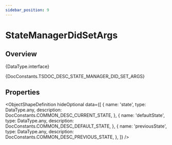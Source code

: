 ```yaml
---
sidebar_position: 9
---
```



# StateManagerDidSetArgs

## Overview

<TypeDisplay>{DataType.interface}</TypeDisplay>

<MarkdownWrapper>{DocConstants.TSDOC_DESC_STATE_MANAGER_DID_SET_ARGS}</MarkdownWrapper>

## Properties

<ObjectShapeDefinition
  hideOptional
  data={[
    {
      name: 'state',
      type: DataType.any,
      description: DocConstants.COMMON_DESC_CURRENT_STATE,
    },
    {
      name: 'defaultState',
      type: DataType.any,
      description: DocConstants.COMMON_DESC_DEFAULT_STATE,
    },
    {
      name: 'previousState',
      type: DataType.any,
      description: DocConstants.COMMON_DESC_PREVIOUS_STATE,
    },
  ]} 
/>
